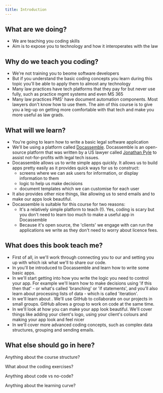 ```yaml
---
title: Introduction
---
```


## What are we doing?

* We are teaching you coding skills
* Aim is to expose you to technology and how it interoperates with the law

## Why do we teach you coding?

* We're not training you to beome software developers
* But if you understand the basic coding concepts you learn during this topic you'll be able to apply them to almost any technology
* Many law practices have tech platforms that they pay for but never use fully, such as practice mgmt systems and even MS 365
* Many law practices PMS' have document automation components.  Most lawyers don't know how to use them. The aim of this course is to give you a leg-up on getting more comfortable with that tech and make you more useful as law grads.

## What will we learn?

* You're going to learn how to write a basic legal software application
* We'll be using a platform called [Docassemble](https://docassemble.org).  Docassemble is an open-source platform that was written by a US lawyer called [Jonathan Pyle](https://www.linkedin.com/in/jonathan-pyle-6800a75?lipi=urn%3Ali%3Apage%3Ad_flagship3_profile_view_base_contact_details%3B7%2FdkCCVJQIaHtoVPV7v9og%3D%3D) to assist not-for-profits with legal tech issues.  
* Docassemble allows us to write simple apps quickly.  It allows us to build apps pretty easily as it provides quick ways for us to construct:
  * screens where we can ask users for information, or display information to them
  * logic to help us make decisions
  * document templates which we can customise for each user
* It also provides other nice things, like allowing us to send emails and to make our apps look beautiful.
* Docassemble is suitable for this course for two reasons:
  * It's a relatively simple platform to teach (!).  Yes, coding is scary but you don't need to learn too much to make a useful app in Docassemble
  * Because it's open source, the 'clients' we engage with can run the applications we write as they don't need to worry about licence fees.

## What does this book teach me?

* First of all, in <DisplayChapter chapter="1" /> we'll work through connecting you to our <DisplayConstants data="dahref" /> and setting you up with <DisplayConstants data='github' /> which isk what we'll to share our code.
* In <DisplayChapter chapter="2" /> you'll be introduced to Docassemble and learn how to write some basic apps.
* In <DisplayChapter chapter="3" /> we'll start getting into how you write the logic you need to control your app.  For example we'll learn how to make decisions using 'if this then that' - or what's called 'branching' or 'if statements', and you'll also learn about processing lists of data - which is called 'iteration'.
* In <DisplayChapter chapter="4" /> we'll learn about <DisplayConstants data='github' />. We'll use GitHub to collaborate on our projects in small groups.  GitHub allows a group to work on code at the same time.
* In <DisplayChapter chapter="5" /> we'll look at how you can make your app look beautiful.  We'll cover things like adding your client's logo, using your client's colours and making your app look and feel nicer
* In <DisplayChapter chapter="6" /> we'll cover more advanced coding concepts, such as complex data structures, grouping and sending emails.

## What else should go in here?
Anything about the course structure?

What about the coding exercises?

Anything about code vs no-code?

Anything about the learning curve?
